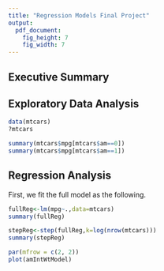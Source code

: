 ```yaml
---
title: "Regression Models Final Project"
output:
  pdf_document:
    fig_height: 7
    fig_width: 7
---
```

  
## Executive Summary  


## Exploratory Data Analysis  

```r
data(mtcars)
?mtcars

summary(mtcars$mpg[mtcars$am==0])
summary(mtcars$mpg[mtcars$am==1])
```   

## Regression Analysis  
First, we fit the full model as the following.  
```r
fullReg<-lm(mpg~.,data=mtcars)
summary(fullReg)
```  

```r
stepReg<-step(fullReg,k=log(nrow(mtcars)))
summary(stepReg)
```  



```r
par(mfrow = c(2, 2))
plot(amIntWtModel)
```  
